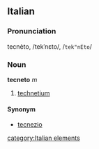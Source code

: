 ==Italian==
===Pronunciation===
tecnèto, /tekˈnɛto/, /<tt>tek"nEto</tt>/
===Noun===
'''tecneto''' ''m''

# [[technetium]]

====Synonym====
*[[tecnezio]]
[[category:Italian elements]]